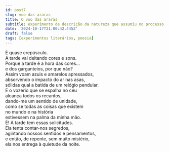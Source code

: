 ```yaml
---
id: post7
slug: voo-das-araras
title: O voo das araras
subtitle: experimento de descrição da natureza que assumiu no processo a forma quase-poética e (quase sem querer) expressionista
date: '2024-10-17T21:00:42.445Z'
draft: false
tags: [experimentos literários, poesia]
---
```


É quase crepúsculo.  
A tarde vai deitando cores e sons.  
Porque a tarde é a hora das cores…  
e dos garganteios, por que não?  
Assim voam azuis e amarelos apressados,  
absorvendo o impacto do ar nas asas,  
sólidas qual a batida de um relógio pendular.  
E o vozerio que se espalha no céu  
alcança todos os recantos,  
dando-me um sentido de unidade,  
como se todas as coisas que existem  
no mundo e na história  
estivessem na palma da minha mão.  
É! A tarde tem essas solicitudes.  
Ela tenta contar-nos segredos,  
agintando nossos sentidos e pensamentos,  
e então, de repente, sem muito mistério,  
ela nos entrega à quietude da noite.
